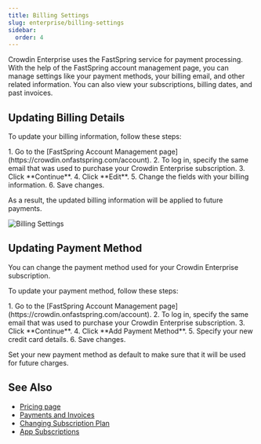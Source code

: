 ```yaml
---
title: Billing Settings
slug: enterprise/billing-settings
sidebar:
  order: 4
---
```



Crowdin Enterprise uses the FastSpring service for payment processing. With the help of the FastSpring account management page, you can manage settings like your payment methods, your billing email, and other related information. You can also view your subscriptions, billing dates, and past invoices.

## Updating Billing Details

To update your billing information, follow these steps:

<Steps>
  1. Go to the [FastSpring Account Management page](https://crowdin.onfastspring.com/account).
  2. To log in, specify the same email that was used to purchase your Crowdin Enterprise subscription.
  3. Click **Continue**.
  4. Click **Edit**.
  5. Change the fields with your billing information.
  6. Save changes.
</Steps>

As a result, the updated billing information will be applied to future payments.

<Image src={billingSettings} alt="Billing Settings" />

## Updating Payment Method

You can change the payment method used for your Crowdin Enterprise subscription. 

To update your payment method, follow these steps:

<Steps>
  1. Go to the [FastSpring Account Management page](https://crowdin.onfastspring.com/account).
  2. To log in, specify the same email that was used to purchase your Crowdin Enterprise subscription.
  3. Click **Continue**.
  4. Click **Add Payment Method**.
  5. Specify your new credit card details.
  6. Save changes.
</Steps>

Set your new payment method as default to make sure that it will be used for future charges.

## See Also

* [Pricing page](https://crowdin.com/pricing)
* [Payments and Invoices](/payments-invoices)
* [Changing Subscription Plan](/changing-subscription-plan)
* [App Subscriptions](/app-subscriptions)